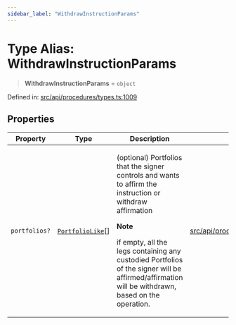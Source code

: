 ```yaml
---
sidebar_label: "WithdrawInstructionParams"
---
```


# Type Alias: WithdrawInstructionParams

> **WithdrawInstructionParams** = `object`

Defined in: [src/api/procedures/types.ts:1009](https://github.com/PolymeshAssociation/polymesh-sdk/blob/bee6a2fe7a8ce5db42a6982e793782182cde2153/src/api/procedures/types.ts#L1009)

## Properties

<table>
<thead>
<tr>
<th>Property</th>
<th>Type</th>
<th>Description</th>
<th>Defined in</th>
</tr>
</thead>
<tbody>
<tr>
<td>

<a id="portfolios"></a> `portfolios?`

</td>
<td>

[`PortfolioLike`](../../../entities/types/type-aliases/PortfolioLike.mdx)[]

</td>
<td>

(optional) Portfolios that the signer controls and wants to affirm the instruction or withdraw affirmation

**Note**

if empty, all the legs containing any custodied Portfolios of the signer will be affirmed/affirmation will be withdrawn, based on the operation.

</td>
<td>

[src/api/procedures/types.ts:1015](https://github.com/PolymeshAssociation/polymesh-sdk/blob/bee6a2fe7a8ce5db42a6982e793782182cde2153/src/api/procedures/types.ts#L1015)

</td>
</tr>
</tbody>
</table>
